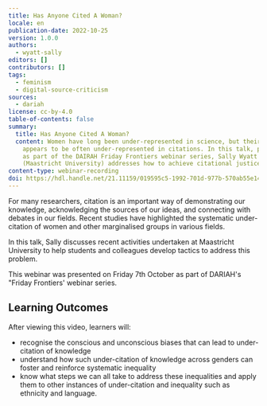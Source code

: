 ```yaml
---
title: Has Anyone Cited A Woman?
locale: en
publication-date: 2022-10-25
version: 1.0.0
authors:
  - wyatt-sally
editors: []
contributors: []
tags:
  - feminism
  - digital-source-criticism
sources:
  - dariah
license: cc-by-4.0
table-of-contents: false
summary:
  title: Has Anyone Cited A Woman?
  content: Women have long been under-represented in science, but their output
    appears to be often under-represented in citations. In this talk, presented
    as part of the DAIRAH Friday Frontiers webinar series, Sally Wyatt
    (Maastricht University) addresses how to achieve citational justice.
content-type: webinar-recording
doi: https://hdl.handle.net/21.11159/019595c5-1992-701d-977b-570ab55e14c2
---
```

For many researchers, citation is an important way of demonstrating our knowledge, acknowledging the sources of our ideas, and connecting with debates in our fields. Recent studies have highlighted the systematic under-citation of women and other marginalised groups in various fields.

In this talk, Sally discusses recent activities undertaken at Maastricht University to help students and colleagues develop tactics to address this problem.

This webinar was presented on Friday 7th October as part of DARIAH's "Friday Frontiers' webinar series.

## L﻿earning Outcomes

A﻿fter viewing this video, learners will:

* recognise the conscious and unconscious biases that can lead to under-citation of knowledge
* u﻿nderstand how such under-citation of knowledge across genders can foster and reinforce systematic inequality
* k﻿now what steps we can all take to address these inequalities and apply them to other instances of under-citation and inequality such as ethnicity and language.

<VideoCard provider="youtube" id="hXkFMeYyRGk" title="Has Anyone Cited A Woman?" src="/assets/content/assets/en/resources/hosted/has-anyone-cited-a-woman/sally-wyatt-thumbnail.png" subtitle="Click here to view" />
